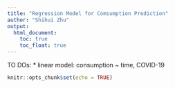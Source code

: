 ```yaml
---
title: "Regression Model for Comsumption Prediction"
author: "Shihui Zhu"
output: 
  html_document:
    toc: true
    toc_float: true
---
```


TO DOs:
* linear model: consumption ~ time, COVID-19

```r
knitr::opts_chunk$set(echo = TRUE)
```
